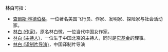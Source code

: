'''林白'''可指：
* [[查爾斯·林德伯格|查爾斯·林德伯格]]，一位著名美国飞行员、作家、发明家、探险家与社会活动家。
* [[林白_(作家)|林白 (作家)]]，原名林白微，一位当代中国女作家。
* [[林白_(主持人)|林白 (主持人)]]，一位生于中国北京的主持人，同时是[[北京爱它动物保护公益基金会|它基金]]的理事。
* [[林白_(译制片导演)|林白 (译制片导演)]]，中国译制片导演
{{disambig|cat=二字林姓人名消歧义}}